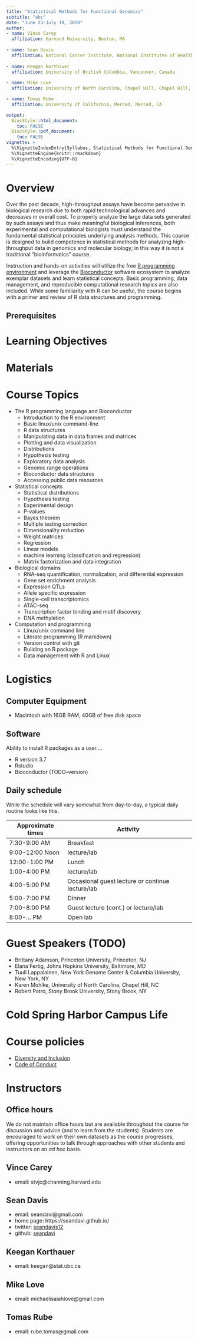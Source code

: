 ```yaml
---
title: "Statistical Methods for Functional Genomics"
subtitle: "abc"
date: "June 23-July 10, 2020"
author:
- name: Vince Carey
  affiliation: Harvard University, Boston, MA
  
- name: Sean Davis
  affiliation: National Cancer Institute, National Institutes of Health, Bethesda, MD
  
- name: Keegan Korthauer
  affiliation: University of British Columbia, Vancouver, Canada
  
- name: Mike Love
  affiliation: University of North Carolina, Chapel Hill, Chapel Hill, NC

- name: Tomas Rube
  affiliation: University of California, Merced, Merced, CA

output: 
  BiocStyle::html_document:
    toc: FALSE
  BiocStyle::pdf_document:
    toc: FALSE
vignette: >
  %\VignetteIndexEntry{Syllabus, Statistical Methods for Functional Genomics}
  %\VignetteEngine{knitr::rmarkdown}
  %\VignetteEncoding{UTF-8}
---
```


# Overview

Over the past decade, high-throughput assays have become pervasive in
biological research due to both rapid technological advances and
decreases in overall cost. To properly analyze the large data sets
generated by such assays and thus make meaningful biological
inferences, both experimental and computational biologists must
understand the fundamental statistical principles underlying analysis
methods. This course is designed to build competence in statistical
methods for analyzing high-throughput data in genomics and molecular
biology; in this way it is not a traditional "bioinformatics" course.

Instruction and hands-on activities will utilize the free [R
programming environment](https://r-project.org) and leverage the
[Bioconductor](https://bioconductor.org) software ecosystem to analyze
exemplar datasets and learn statistical concepts. Basic programming,
data management, and reproducible computational research topics are
also included. While some familiarity with R can be useful, the course
begins with a primer and review of R data structures and programming. 

## Prerequisites

# Learning Objectives

# Materials

# Course Topics

- The R programming language and Bioconductor
  - Introduction to the R environment
  - Basic linux/unix command-line
  - R data structures
  - Manipulating data in data frames and matrices
  - Plotting and data visualization
  - Distributions
  - Hypothesis testing
  - Exploratory data analysis
  - Genomic range operations
  - Bioconductor data structures
  - Accessing public data resources
- Statistical concepts
  - Statistical distributions
  - Hypothesis testing
  - Experimental design
  - P-values
  - Bayes theorem
  - Multiple testing correction
  - Dimensionality reduction
  - Weight matrices
  - Regression
  - Linear models
  - machine learning (classification and regression)
  - Matrix factorization and data integration
- Biological domains
  - RNA-seq quantification, normalization, and differential expression
  - Gene set enrichment analysis
  - Expression QTLs
  - Allele specific expression
  - Single-cell transcriptomics
  - ATAC-seq
  - Transcription factor binding and motif discovery
  - DNA methylation
- Computation and programming
  - Linux/unix command line
  - Literate programming (R markdown)
  - Version control with git
  - Building an R package
  - Data management with R and Linux

# Logistics

## Computer Equipment

- Macintosh with 16GB RAM, 40GB of free disk space

## Software

Ability to install R packages as a user....

- R version 3.7
- Rstudio
- Bioconductor (TODO--version)

## Daily schedule

While the schedule will vary somewhat from day-to-day, a typical daily
routine looks like this.

| Approximate times | Activity  |
| --------------- | ------------------------------------------------ |
| 7:30-9:00 AM    |   Breakfast                                        |
| 9:00-12:00 Noon |   lecture/lab                                      |
| 12:00-1:00 PM   |   Lunch                                            |
| 1:00-4:00 PM    |   lecture/lab                                      |
| 4:00-5:00 PM    |   Occasional guest lecture or continue lecture/lab |
| 5:00-7:00 PM    |   Dinner                                           |
| 7:00-8:00 PM    |   Guest lecture (cont.) or lecture/lab             |
| 8:00-... PM     |   Open lab                                         |

# Guest Speakers (TODO)

- Brittany Adamson, Princeton University, Princeton, NJ
- Elana Fertig, Johns Hopkins University, Baltimore, MD
- Tuuli Lappalainen, New York Genome Center & Columbia University, New York, NY
- Karen Mohlke, University of North Carolina, Chapel Hill, NC
- Robert Patro, Stony Brook University, Stony Brook, NY

# Cold Spring Harbor Campus Life

# Course policies

- [Diversity and Inclusion](https://meetings.cshl.edu/policies.aspx?meet=BIOHIST&year=20#diversity)
- [Code of Conduct](https://meetings.cshl.edu/policies.aspx?meet=BIOHIST&year=20#conduct)

# Instructors

## Office hours

We do not maintain office hours but are available throughout the
course for discussion and advice (and to learn from the
students). Students are encouraged to work on their own datasets as
the course progresses, offering opportunities to talk through
approaches with other students and instructors on an _ad hoc_ basis.

## Vince Carey

- email: stvjc@channing.harvard.edu

## Sean Davis {-}

- email: seandavi@gmail.com
- home page: https://seandavi.github.io/
- twitter: [seandavis12](https://twitter.com/seandavis12)
- github: [seandavi](https://github.com/seandavi)

## Keegan Korthauer

- email: keegan@stat.ubc.ca

## Mike Love

- email: michaelisaiahlove@gmail.com

## Tomas Rube

- email: rube.tomas@gmail.com
